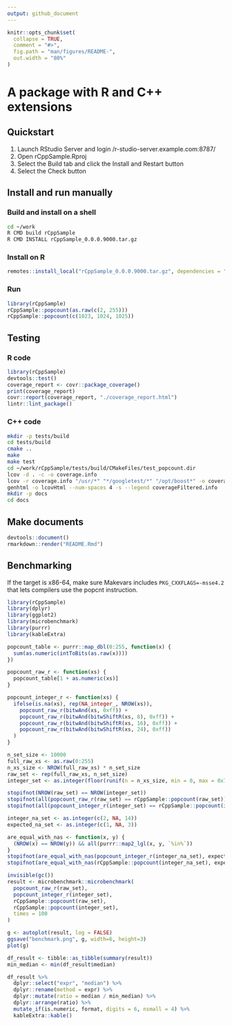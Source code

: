 ```yaml
---
output: github_document
---
```


```r
knitr::opts_chunk$set(
  collapse = TRUE,
  comment = "#>",
  fig.path = "man/figures/README-",
  out.width = "80%"
)
```

# A package with R and C++ extensions

## Quickstart

1. Launch RStudio Server and login /r-studio-server.example.com:8787/
1. Open rCppSample.Rproj
1. Select the Build tab and click the Install and Restart button
1. Select the Check button

## Install and run manually

### Build and install on a shell

```bash
cd ~/work
R CMD build rCppSample
R CMD INSTALL rCppSample_0.0.0.9000.tar.gz
```

### Install on R

```r
remotes::install_local("rCppSample_0.0.0.9000.tar.gz", dependencies = "Imports")
```

### Run

```r
library(rCppSample)
rCppSample::popcount(as.raw(c(2, 255)))
rCppSample::popcount(c(1023, 1024, 1025))
```

## Testing

### R code

```r
library(rCppSample)
devtools::test()
coverage_report <- covr::package_coverage()
print(coverage_report)
covr::report(coverage_report, "./coverage_report.html")
lintr::lint_package()
```

### C++ code

```bash
mkdir -p tests/build
cd tests/build
cmake ..
make
make test
cd ~/work/rCppSample/tests/build/CMakeFiles/test_popcount.dir
lcov -d . -c -o coverage.info
lcov -r coverage.info "/usr/*" "*/googletest/*" "/opt/boost*" -o coverageFiltered.info
genhtml -o lcovHtml --num-spaces 4 -s --legend coverageFiltered.info
mkdir -p docs
cd docs
```

## Make documents

```r
devtools::document()
rmarkdown::render("README.Rmd")
```

## Benchmarking

If the target is x86-64, make sure Makevars includes `PKG_CXXFLAGS=-msse4.2` that lets compilers use the popcnt instruction.

```r
library(rCppSample)
library(dplyr)
library(ggplot2)
library(microbenchmark)
library(purrr)
library(kableExtra)

popcount_table <- purrr::map_dbl(0:255, function(x) {
  sum(as.numeric(intToBits(as.raw(x))))
})

popcount_raw_r <- function(xs) {
  popcount_table[1 + as.numeric(xs)]
}

popcount_integer_r <- function(xs) {
  ifelse(is.na(xs), rep(NA_integer_, NROW(xs)),
    popcount_raw_r(bitwAnd(xs, 0xff)) +
    popcount_raw_r(bitwAnd(bitwShiftR(xs, 8), 0xff)) +
    popcount_raw_r(bitwAnd(bitwShiftR(xs, 16), 0xff)) +
    popcount_raw_r(bitwAnd(bitwShiftR(xs, 24), 0xff))
  )
}

n_set_size <- 10000
full_raw_xs <- as.raw(0:255)
n_xs_size <- NROW(full_raw_xs) * n_set_size
raw_set <- rep(full_raw_xs, n_set_size)
integer_set <- as.integer(floor(runif(n = n_xs_size, min = 0, max = 0x7ffffffe)))

stopifnot(NROW(raw_set) == NROW(integer_set))
stopifnot(all(popcount_raw_r(raw_set) == rCppSample::popcount(raw_set)))
stopifnot(all(popcount_integer_r(integer_set) == rCppSample::popcount(integer_set)))

integer_na_set <- as.integer(c(2, NA, 14))
expected_na_set <- as.integer(c(1, NA, 3))

are_equal_with_nas <- function(x, y) {
  (NROW(x) == NROW(y)) && all(purrr::map2_lgl(x, y, `%in%`))
}
stopifnot(are_equal_with_nas(popcount_integer_r(integer_na_set), expected_na_set))
stopifnot(are_equal_with_nas(rCppSample::popcount(integer_na_set), expected_na_set))
```

```r
invisible(gc())
result <- microbenchmark::microbenchmark(
  popcount_raw_r(raw_set),
  popcount_integer_r(integer_set),
  rCppSample::popcount(raw_set),
  rCppSample::popcount(integer_set),
  times = 100
)
```

```r
g <- autoplot(result, log = FALSE)
ggsave("benchmark.png", g, width=6, height=3)
plot(g)

df_result <- tibble::as_tibble(summary(result))
min_median <- min(df_result$median)

df_result %>%
  dplyr::select("expr", "median") %>%
  dplyr::rename(method = expr) %>%
  dplyr::mutate(ratio = median / min_median) %>%
  dplyr::arrange(ratio) %>%
  mutate_if(is.numeric, format, digits = 6, nsmall = 4) %>%
  kableExtra::kable()
```
